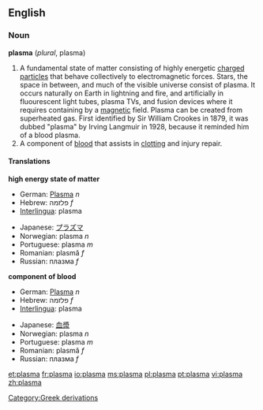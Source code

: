 {{see|Plasma}}

==English==

===Noun===
'''plasma''' (''plural'', plasma)
#A fundamental state of matter consisting of highly energetic [[charge]]d [[particle]]s that behave collectively to electromagnetic forces. Stars, the space in between, and much of the visible universe consist of plasma. It occurs naturally on Earth in lightning and fire, and artificially in fluourescent light tubes, plasma TVs, and fusion devices where it requires containing by a [[magnetic]] field.  Plasma can be created from superheated gas. First identified by Sir William Crookes in 1879, it was dubbed "plasma" by Irving Langmuir in 1928, because it reminded him of a blood plasma.
#A component of [[blood]] that assists in [[clot]]ting and injury repair.

====Translations====
'''high energy state of matter'''
{{top}}
*German: [[Plasma]] ''n''
*Hebrew: פלזמה ''f''
*[[Interlingua]]: plasma
{{mid}}
*Japanese: [[プラズマ]]
*Norwegian: plasma ''n''
*Portuguese: plasma ''m''
*Romanian: plasmă ''f''
*Russian: плазма ''f''
{{bottom}}

'''component of blood'''
{{top}}
*German: [[Plasma]] ''n''
*Hebrew: פלזמה ''f''
*[[Interlingua]]: plasma
{{mid}}
*Japanese: [[血漿]]
*Norwegian: plasma ''n''
*Portuguese: plasma ''m''
*Romanian: plasmă ''f''
*Russian: плазма ''f''
{{bottom}}

[[Category:Greek derivations]]

[[et:plasma]]
[[fr:plasma]]
[[io:plasma]]
[[ms:plasma]]
[[pl:plasma]]
[[pt:plasma]]
[[vi:plasma]]
[[zh:plasma]]